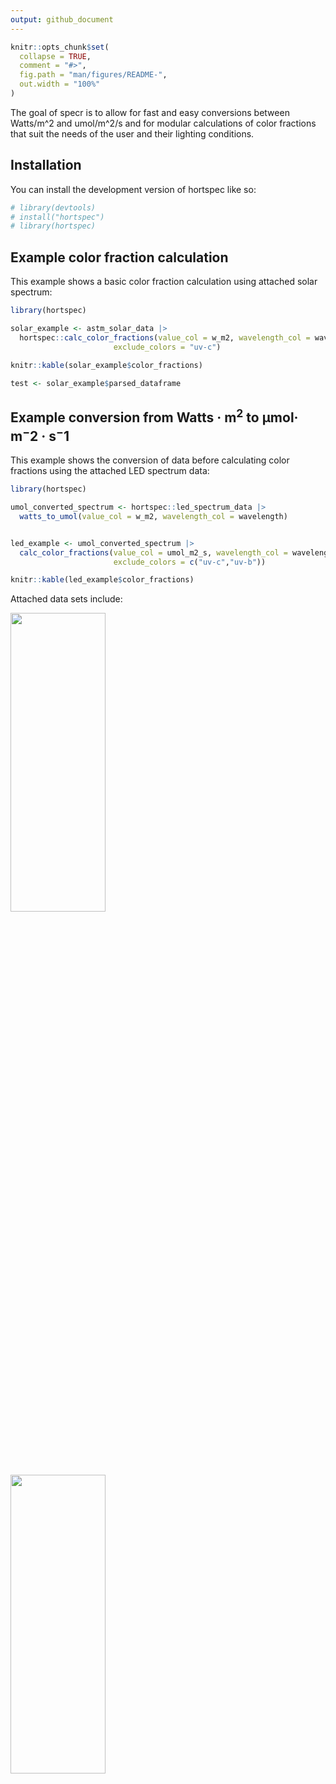```yaml
---
output: github_document
---
```


<!-- README.md is generated from README.Rmd. Please edit that file -->

```r
knitr::opts_chunk$set(
  collapse = TRUE,
  comment = "#>",
  fig.path = "man/figures/README-",
  out.width = "100%"
)
```

The goal of specr is to allow for fast and easy conversions between Watts/m^2 and umol/m^2/s and for modular calculations of color fractions that suit the needs of the user and their lighting conditions.

## Installation

You can install the development version of hortspec like so:

```r
# library(devtools)
# install("hortspec")
# library(hortspec)
```

## Example color fraction calculation

This example shows a basic color fraction calculation using attached solar spectrum:

```r
library(hortspec)

solar_example <- astm_solar_data |>
  hortspec::calc_color_fractions(value_col = w_m2, wavelength_col = wavelength,
                       exclude_colors = "uv-c")

knitr::kable(solar_example$color_fractions)

test <- solar_example$parsed_dataframe


```


## Example conversion from Watts · m$^2$ to µmol· m$^-2$ · s$^-1$

This example shows the conversion of data before calculating color fractions using the attached LED spectrum data:

```r
library(hortspec)

umol_converted_spectrum <- hortspec::led_spectrum_data |>
  watts_to_umol(value_col = w_m2, wavelength_col = wavelength)


led_example <- umol_converted_spectrum |>
  calc_color_fractions(value_col = umol_m2_s, wavelength_col = wavelength,
                       exclude_colors = c("uv-c","uv-b"))

knitr::kable(led_example$color_fractions)

```


Attached data sets include:

<img src="man/figures/README-solar.png" width="55%" height="35%" />

<img src="man/figures/README-led.png" width="55%" height="35%" />
